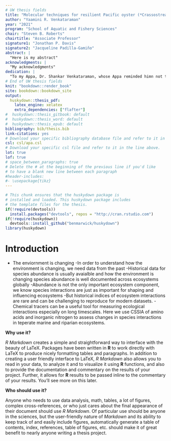 ```yaml
---
# UW thesis fields
title: "Molecular techniques for resilient Pacific oyster (*Crassostrea gigas*) aquaculture"
author: "Yaamini R. Venkataraman"
year: "2021"
program: "School of Aquatic and Fishery Sciences"
chair: "Steven B. Roberts"
chairtitle: "Associate Professor"
signature1: "Jonathan P. Davis"
signature2: "Jacqueline Padilla-Gamiño"
abstract: |
  "Here is my abstract"
acknowledgments: |
  "My acknowledgments"
dedication: |
  "To my Appa, Dr. Shankar Venkataraman, whose Appa reminded himn not to forget to complete his Ph.D, so that mine could do the same."
# End of UW thesis fields
knit: "bookdown::render_book"
site: bookdown::bookdown_site
output: 
  huskydown::thesis_pdf: 
    latex_engine: xelatex
    extra_dependencies: ["flafter"]
#  huskydown::thesis_gitbook: default
#  huskydown::thesis_word: default
#  huskydown::thesis_epub: default
bibliography: bib/thesis.bib
link-citations: yes
# Download your specific bibliography database file and refer to it in the line above.
csl: csl/apa.csl
# Download your specific csl file and refer to it in the line above.
lot: true
lof: true
# space_between_paragraphs: true
# Delete the # at the beginning of the previous line if you'd like
# to have a blank new line between each paragraph
#header-includes:
#- \usepackage{tikz}
---
```


<!--
Above is the YAML (YAML Ain't Markup Language) header that includes a lot of metadata used to produce the document.  Be careful with spacing in this header!

If you'd like to include a comment that won't be produced in your resulting file enclose it in a block like this.
-->

<!--
If you receive a duplicate label error after knitting, make sure to delete the index.Rmd file and then knit again.
-->

```r
# This chunk ensures that the huskydown package is
# installed and loaded. This huskydown package includes
# the template files for the thesis.
if(!require(devtools))
  install.packages("devtools", repos = "http://cran.rstudio.com")
if(!require(huskydown))
  devtools::install_github("benmarwick/huskydown")
library(huskydown)
```

<!-- The {.unnumbered} option here means that the introduction will be "Chapter 0." You can also use {-} for no numbers on chapters. -->

# Introduction {.unnumbered}

- The enviornment is changing
-In order to understand how the environment is changing, we need data from the past
-Historical data for species abundance is usually avaialble and how the environment is changing species abundance is well documented across ecosystems globally
-Abundance is not the only important ecosystem component, we know species interactions are just as important for shaping and influencing ecosystems
-But historical indices of ecosystem interactions are rare and can be challenging to reproduce for modern datasets.
-Chemical tracers can be a useful tool for measuring ecological interactions especially on long timescales.
Here we use CSSIA of amino acids and inorganic nitrogen to assess changes in species interactions in teperate marine and riparian ecosystems.
<!--  If you're still on the fence about using _R Markdown_, check out the resource for newbies available at <https://ismayc.github.io/rbasics-book/> .  -->

**Why use it?**

_R Markdown_ creates a simple and straightforward way to interface with the beauty of LaTeX.  Packages have been written in **R** to work directly with LaTeX to produce nicely formatting tables and paragraphs. In addition to creating a user friendly interface to LaTeX, _R Markdown_ also allows you to read in your data, to analyze it and to visualize it using **R** functions, and also to provide the documentation and commentary on the results of your project.  Further, it allows for **R** results to be passed inline to the commentary of your results.  You'll see more on this later.  

<!--  Having your code and commentary all together in one place has a plethora of benefits! -->

**Who should use it?**

Anyone who needs to use data analysis, math, tables, a lot of figures, complex cross-references, or who just cares about the final appearance of their document should use _R Markdown_. Of particular use should be anyone in the sciences, but the user-friendly nature of _Markdown_ and its ability to keep track of and easily include figures, automatically generate a table of contents, index, references, table of figures, etc. should make it of great benefit to nearly anyone writing a thesis project.


